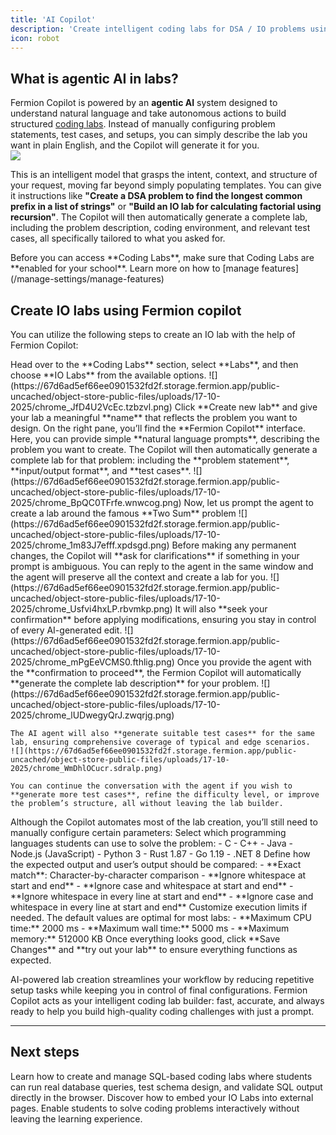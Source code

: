 ```yaml
---
title: 'AI Copilot'
description: 'Create intelligent coding labs for DSA / IO problems using the Fermion Copilot.'
icon: robot
---
```


## What is agentic AI in labs?

Fermion Copilot is powered by an **agentic AI** system designed to understand natural language and take autonomous actions to build structured [coding labs](/creating-io-coding-labs/introduction). Instead of manually configuring problem statements, test cases, and setups, you can simply describe the lab you want in plain English, and the Copilot will generate it for you.  
![](https://67d6ad5ef66ee0901532fd2f.storage.fermion.app/public-uncached/object-store-public-files/uploads/17-10-2025/chrome_sqcPfdSPd0.dvmkwy.png)

This is an intelligent model that grasps the intent, context, and structure of your request, moving far beyond simply populating templates. You can give it instructions like **"Create a DSA problem to find the longest common prefix in a list of strings"** or **"Build an IO lab for calculating factorial using recursion"**. The Copilot will then automatically generate a complete lab, including the problem description, coding environment, and relevant test cases, all specifically tailored to what you asked for.

<Info>
Before you can access **Coding Labs**, make sure that Coding Labs are **enabled for your school**.  
Learn more on how to [manage features](/manage-settings/manage-features)
</Info>

## Create IO labs using Fermion copilot

You can utilize the following steps to create an IO lab with the help of Fermion Copilot:

<Steps>
  <Step title="Open IO Labs">
    Head over to the **Coding Labs** section, select **Labs**, and then choose **IO Labs** from the available options.
    ![](https://67d6ad5ef66ee0901532fd2f.storage.fermion.app/public-uncached/object-store-public-files/uploads/17-10-2025/chrome_JfD4U2VcEc.tzbzvl.png)
  </Step>

  <Step title="Create a new lab">
    Click **Create new lab** and give your lab a meaningful **name** that reflects the problem you want to design.
  </Step>

  <Step title="Prompt the Fermion copilot">
    On the right pane, you’ll find the **Fermion Copilot** interface.  
    Here, you can provide simple **natural language prompts**, describing the problem you want to create.
    The Copilot will then automatically generate a complete lab for that problem: including the **problem statement**, **input/output format**, and **test cases**.
    ![](https://67d6ad5ef66ee0901532fd2f.storage.fermion.app/public-uncached/object-store-public-files/uploads/17-10-2025/chrome_BpQC0TFrfe.wnwcog.png)
    Now, let us prompt the agent to create a lab around the famous **Two Sum** problem  
    ![](https://67d6ad5ef66ee0901532fd2f.storage.fermion.app/public-uncached/object-store-public-files/uploads/17-10-2025/chrome_1m83J7efff.xpdsgd.png)
  </Step>

  <Step title="AI clarifications and confirmations">
    Before making any permanent changes, the Copilot will **ask for clarifications** if something in your prompt is ambiguous. You can reply to the agent in the same window and the agent will preserve all the context and create a lab for you. 
    ![](https://67d6ad5ef66ee0901532fd2f.storage.fermion.app/public-uncached/object-store-public-files/uploads/17-10-2025/chrome_Usfvi4hxLP.rbvmkp.png)
    It will also **seek your confirmation** before applying modifications, ensuring you stay in control of every AI-generated edit.
    ![](https://67d6ad5ef66ee0901532fd2f.storage.fermion.app/public-uncached/object-store-public-files/uploads/17-10-2025/chrome_mPgEeVCMS0.fthlig.png)
  </Step>

  <Step title="Generate lab and test cases">
    Once you provide the agent with the **confirmation to proceed**, the Fermion Copilot will automatically **generate the complete lab description** for your problem.
    ![](https://67d6ad5ef66ee0901532fd2f.storage.fermion.app/public-uncached/object-store-public-files/uploads/17-10-2025/chrome_lUDwegyQrJ.zwqrjg.png)
    
    The AI agent will also **generate suitable test cases** for the same lab, ensuring comprehensive coverage of typical and edge scenarios.  
    ![](https://67d6ad5ef66ee0901532fd2f.storage.fermion.app/public-uncached/object-store-public-files/uploads/17-10-2025/chrome_WmDhlOCucr.sdralp.png)
    
    You can continue the conversation with the agent if you wish to **generate more test cases**, refine the difficulty level, or improve the problem’s structure, all without leaving the lab builder.
  </Step>


  <Step title="Configure lab settings (human-in-the-loop)">
    Although the Copilot automates most of the lab creation, you’ll still need to manually configure certain parameters:
    
<AccordionGroup>
  <Accordion title="Allowed languages" >
    Select which programming languages students can use to solve the problem:
    - C  
    - C++  
    - Java  
    - Node.js (JavaScript)  
    - Python 3  
    - Rust 1.87  
    - Go 1.19  
    - .NET 8  
  </Accordion>

  <Accordion title="Matcher type">
    Define how the expected output and user’s output should be compared:
    - **Exact match**: Character-by-character comparison  
    - **Ignore whitespace at start and end**  
    - **Ignore case and whitespace at start and end**  
    - **Ignore whitespace in every line at start and end**  
    - **Ignore case and whitespace in every line at start and end**  
  </Accordion>

  <Accordion title="Advanced settings">
    Customize execution limits if needed. The default values are optimal for most labs:
    - **Maximum CPU time:** 2000 ms  
    - **Maximum wall time:** 5000 ms  
    - **Maximum memory:** 512000 KB  
  </Accordion>
</AccordionGroup>

  </Step>

  <Step title="Save and try out the lab">
    Once everything looks good, click **Save Changes** and **try out your lab** to ensure everything functions as expected.
  </Step>
</Steps>

AI-powered lab creation streamlines your workflow by reducing repetitive setup tasks while keeping you in control of final configurations. Fermion Copilot acts as your intelligent coding lab builder: fast, accurate, and always ready to help you build high-quality coding challenges with just a prompt.

---

## Next steps


<Columns columns={2}>
  <Card title="SQL Labs" href="/creating-io-coding-labs/sql-lab">
    Learn how to create and manage SQL-based coding labs where students can run real database queries, test schema design, and validate SQL output directly in the browser.
  </Card>

  <Card title="Embed IO Labs" href="/creating-io-coding-labs/embed-lab">
    Discover how to embed your IO Labs into external pages. Enable students to solve coding problems interactively without leaving the learning experience.
  </Card>
</Columns>
